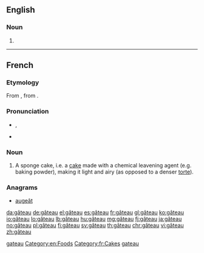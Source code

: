 ==English==

===Noun===
{{en-noun|gâteaux|pl2=gâteaus}}

# {{alternative form of|gateau}}

[[Category:English terms spelled with Â|gateau]]
[[Category:en:Foods]]

----

==French==

===Etymology===
From {{etyl|fro|fr}} {{term|gastel|lang=fro}}, from {{etyl|frk|fr}} {{term/t|frk|*wastil}}.

===Pronunciation===
* {{IPA|lang=fr|/ɡɑ.to/}}, {{X-SAMPA|/gA.to/}}
* {{audio|Fr-gâteau.ogg|audio}}

===Noun===
{{fr-noun|m|x|sort=gateau}}

# A sponge cake, i.e. a [[cake]] made with a chemical leavening agent (e.g. baking powder), making it light and airy (as opposed to a denser [[torte]]).

===Anagrams===
* [[augeât#French|augeât]]

[[Category:fr:Cakes]]
[[Category:fr:Foods|gateau]]

[[da:gâteau]]
[[de:gâteau]]
[[el:gâteau]]
[[es:gâteau]]
[[fr:gâteau]]
[[gl:gâteau]]
[[ko:gâteau]]
[[io:gâteau]]
[[lo:gâteau]]
[[lb:gâteau]]
[[hu:gâteau]]
[[mg:gâteau]]
[[fj:gâteau]]
[[ja:gâteau]]
[[no:gâteau]]
[[pl:gâteau]]
[[fi:gâteau]]
[[sv:gâteau]]
[[th:gâteau]]
[[chr:gâteau]]
[[vi:gâteau]]
[[zh:gâteau]]